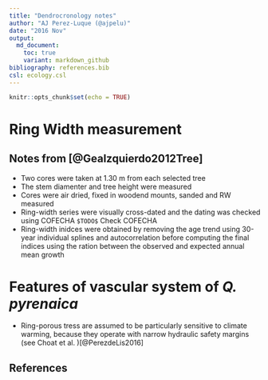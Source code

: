 ```yaml
---
title: "Dendrocronology notes"
author: "AJ Perez-Luque (@ajpelu)"
date: "2016 Nov"
output:  
  md_document:
    toc: true
    variant: markdown_github
bibliography: references.bib
csl: ecology.csl
---
```


```r
knitr::opts_chunk$set(echo = TRUE)
```

# Ring Width measurement 

## Notes from [@GeaIzquierdo2012Tree]

* Two cores were taken at 1.30 m from each selected tree
* The stem diamenter and tree height were measured
* Cores were air dried, fixed in woodend mounts, sanded and RW measured 
* Ring-width series were visually cross-dated and the dating was checked using COFECHA `$TODO$` Check COFECHA
* Ring-width inidces were obtained by removing the age trend using 30-year individual splines and autocorrelation before computing the final indices using the ration between the observed and expected annual mean growth 




# Features of vascular system of *Q. pyrenaica* 

* Ring-porous tress are assumed to be particularly sensitive to climate warming, because they operate with narrow hydraulic safety margins (see Choat et al. )[@PerezdeLis2016] 



## References 



